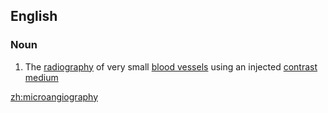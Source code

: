 ==English==

===Noun===
{{en-noun|-}}

# {{label|en|medicine}} The [[radiography]] of very small [[blood vessel]]s using an injected [[contrast medium]]

[[zh:microangiography]]